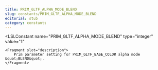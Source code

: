 ```yaml
---
title: PRIM_GLTF_ALPHA_MODE_BLEND
slug: constants/PRIM_GLTF_ALPHA_MODE_BLEND
editorial: stub
category: constants
---
```


<LSLConstant
	name="PRIM_GLTF_ALPHA_MODE_BLEND"
	type="integer"
	value="1"
>
	<Fragment slot="description">
		Prim parameter setting for PRIM_GLTF_BASE_COLOR alpha mode &quot;BLEND&quot;.
	</Fragment>
</LSLConstant>
